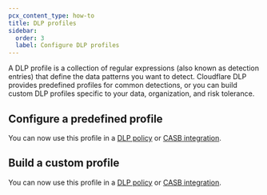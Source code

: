 ```yaml
---
pcx_content_type: how-to
title: DLP profiles
sidebar:
  order: 3
  label: Configure DLP profiles
---
```



A DLP profile is a collection of regular expressions (also known as detection entries) that define the data patterns you want to detect. Cloudflare DLP provides predefined profiles for common detections, or you can build custom DLP profiles specific to your data, organization, and risk tolerance.

## Configure a predefined profile

<Render file="data-loss-prevention/predefined-profile" />

You can now use this profile in a [DLP policy](/cloudflare-one/policies/data-loss-prevention/dlp-policies/#2-create-a-dlp-policy) or [CASB integration](/cloudflare-one/applications/scan-apps/casb-dlp/).

## Build a custom profile

<Render file="data-loss-prevention/custom-profile" />

You can now use this profile in a [DLP policy](/cloudflare-one/policies/data-loss-prevention/dlp-policies/#2-create-a-dlp-policy) or [CASB integration](/cloudflare-one/applications/scan-apps/casb-dlp/).
